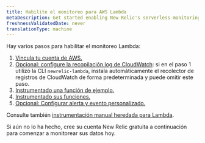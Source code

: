 ```yaml
---
title: Habilite el monitoreo para AWS Lambda
metaDescription: Get started enabling New Relic's serverless monitoring for AWS Lambda.
freshnessValidatedDate: never
translationType: machine
---
```


Hay varios pasos para habilitar el monitoreo Lambda:

1. [Vincula tu cuenta de AWS.](/docs/serverless-function-monitoring/aws-lambda-monitoring/enable-lambda-monitoring/account-linking)
2. [Opcional: configure la recopilación log de CloudWatch](/docs/logs/enable-log-management-new-relic/enable-log-monitoring-new-relic/aws-lambda-sending-cloudwatch-logs): si en el paso 1 utilizó la CLI `newrelic-lambda`, instala automáticamente el recolector de registros de CloudWatch de forma predeterminada y puede omitir este paso.
3. [Instrumentado una función de ejemplo.](/docs/serverless-function-monitoring/aws-lambda-monitoring/enable-lambda-monitoring/instrument-example)
4. [Instrumentado sus funciones.](/docs/serverless-function-monitoring/aws-lambda-monitoring/enable-lambda-monitoring/instrument-your-own)
5. [Opcional: Configurar alerta y evento personalizado.](/docs/serverless-function-monitoring/aws-lambda-monitoring/enable-lambda-monitoring/configure-serverless-monitoring-aws-lambda)

Consulte también [instrumentación manual heredada para Lambda](/docs/serverless-function-monitoring/aws-lambda-monitoring/enable-lambda-monitoring/enable-serverless-monitoring-aws-lambda-legacy).

<InstallFeedback/>

Si aún no lo ha hecho, cree su cuenta New Relic gratuita a continuación para comenzar a monitorear sus datos hoy.

<InlineSignup/>